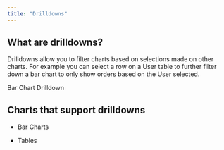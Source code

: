 ```yaml
---
title: "Drilldowns"
---
```


## What are drilldowns?

Drilldowns allow you to filter charts based on selections made on other charts. For example you can select a row on a User table to further filter down a bar chart to only show orders based on the User selected.

Bar Chart Drilldown

## Charts that support drilldowns

* Bar Charts

* Tables